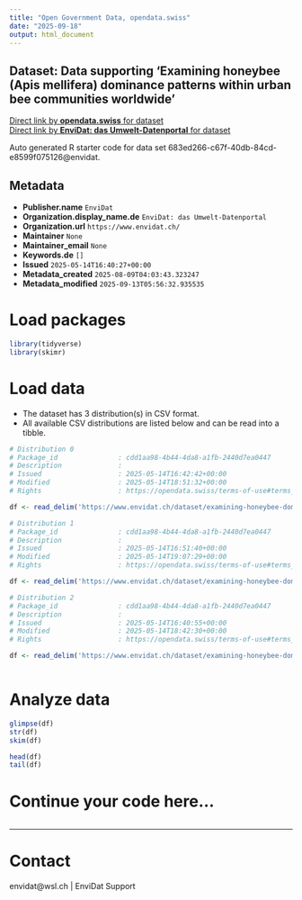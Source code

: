 ```yaml
---
title: "Open Government Data, opendata.swiss"
date: "2025-09-18"
output: html_document
---
```


## Dataset: Data supporting ‘Examining honeybee (Apis mellifera) dominance patterns within urban bee communities worldwide’



[Direct link by **opendata.swiss** for dataset](https://opendata.swiss/de/dataset/data-supporting-examining-honeybee-apis-mellifera-dominance-patterns-within-urban-bee-communiti)<br>
[Direct link by **EnviDat: das Umwelt-Datenportal** for dataset](https://www.envidat.ch/#/metadata/examining-honeybee-dominance-patterns)

Auto generated R starter code for data set 683ed266-c67f-40db-84cd-e8599f075126@envidat.

## Metadata

- **Publisher.name** `EnviDat`
- **Organization.display_name.de** `EnviDat: das Umwelt-Datenportal`
- **Organization.url** `https://www.envidat.ch/`
- **Maintainer** `None`
- **Maintainer_email** `None`
- **Keywords.de** `[]`
- **Issued** `2025-05-14T16:40:27+00:00`
- **Metadata_created** `2025-08-09T04:03:43.323247`
- **Metadata_modified** `2025-09-13T05:56:32.935535`


# Load packages

```r

library(tidyverse)
library(skimr)

```

# Load data

-   The dataset has 3 distribution(s) in CSV format.
-   All available CSV distributions are listed below and can be read into a tibble.

```r

# Distribution 0
# Package_id               : cdd1aa98-4b44-4da8-a1fb-2440d7ea0447
# Description              : 
# Issued                   : 2025-05-14T16:42:42+00:00
# Modified                 : 2025-05-14T18:51:32+00:00
# Rights                   : https://opendata.swiss/terms-of-use#terms_by

df <- read_delim('https://www.envidat.ch/dataset/examining-honeybee-dominance-patterns/resource/90c4bffd-bfc1-4100-99f5-a2ad3e9503a8')

# Distribution 1
# Package_id               : cdd1aa98-4b44-4da8-a1fb-2440d7ea0447
# Description              : 
# Issued                   : 2025-05-14T16:51:40+00:00
# Modified                 : 2025-05-14T19:07:29+00:00
# Rights                   : https://opendata.swiss/terms-of-use#terms_by

df <- read_delim('https://www.envidat.ch/dataset/examining-honeybee-dominance-patterns/resource/a4e637d3-911b-4806-b0ba-cbbd17a34309')

# Distribution 2
# Package_id               : cdd1aa98-4b44-4da8-a1fb-2440d7ea0447
# Description              : 
# Issued                   : 2025-05-14T16:40:55+00:00
# Modified                 : 2025-05-14T18:42:30+00:00
# Rights                   : https://opendata.swiss/terms-of-use#terms_by

df <- read_delim('https://www.envidat.ch/dataset/examining-honeybee-dominance-patterns/resource/9a73209e-98c0-4fee-a208-c726bf957efa')



```

# Analyze data

```r

glimpse(df)
str(df)
skim(df)

head(df)
tail(df)

```

# Continue your code here...

```r

```

------------------------------------------------------------------------

# Contact

envidat@wsl.ch | EnviDat Support
